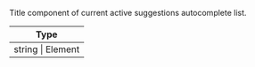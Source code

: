 Title component of current active suggestions autocomplete list.

| Type              |
| ----------------- |
| string \| Element |
